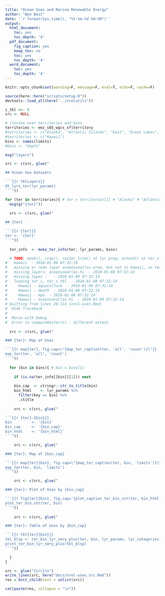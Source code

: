 ```yaml
---
title: "Ocean Uses and Marine Renewable Energy"
author: "Ben Best"
date: '`r format(Sys.time(), "%Y-%m-%d %H:%M")`'
output:
  html_document:
    toc: yes
    toc_depth: '4'
  pdf_document:
    fig_caption: yes
    keep_tex: no
    toc: yes
    toc_depth: '4'
  word_document:
    toc: yes
    toc_depth: '4'
---
```


```r
knitr::opts_chunk$set(warning=F, message=F, eval=T, echo=F, cache=F)

source(here::here("scripts/setup.R"))
devtools::load_all(here("../nrelutils"))

i_tbl <<- 0
src <- NULL

# iterate over territories and bins
territories <- eez_s05_wgcs_sf$territory
#territories <- c("Alaska", "Atlantic Islands", "East", "Great Lakes", "Gulf of Mexico", "Hawaii", "Pacific Islands", "West")
#territories <- c("Hawaii")
bins <- names(limits)
#bins <- "depth"

msg("layers")

src <- c(src, glue("

## Ocean Use Datasets

```{{r tblLayers}}
dt_lyrs_ter(lyr_params)
```"))

for (ter in territories){ # ter = territories[1] # "Alaska" # "Atlantic Islands" # territories[1]
  msg(g("{ter}"))
  
  src <- c(src, glue("

## {ter}

```{{r {ter}}}
ter <- '{ter}'
```"))
  
  ter_info  <- make_ter_info(ter, lyr_params, bins)

  # TODO: mask(), crop(), raster_trim() at lyr prep; extend() at ter_stack_r()
#   Hawaii  - 2018-01-08 07:32:14 
#   missing or redo layer oceanuseatlas.orwa, but not in Hawaii, so ter_info$layers$oceanuseatlas.orwa = NA  - 2018-01-08 07:32:14 
#   missing_layers: oceanuseatlas.hi  - 2018-01-08 07:32:14 
#   missing_types :   - 2018-01-08 07:32:14 
#   loading ter_s, ter_s_tbl  - 2018-01-08 07:32:14 
#     Hawaii - aquaculture  - 2018-01-08 07:32:14 
#     Hawaii - depth  - 2018-01-08 07:32:14 
#     Hawaii - mpa  - 2018-01-08 07:32:14 
#     Hawaii - oceanuseatlas.hi  - 2018-01-08 07:32:14 
# Quitting from lines 20-114 (nrel-uses.Rmd) 
#  Hide Traceback
#  
#  Rerun with Debug
#  Error in compareRaster(x) : different extent 
  
  src <- c(src, glue("

### {ter}: Map of Uses

```{{r map{ter}, fig.cap=\"{map_ter_caption(ter, 'all', 'count')}\"}}
map_ter(ter, 'all', 'count')
```"))
  
  for (bin in bins){ # bin = bins[1]
    
    if (is.na(ter_info[[bin]][1])) next
    
    bin_cap  <- stringr::str_to_title(bin)
    bin_html    <- lyr_params %>% 
      filter(key == bin) %>%
      .$title
    
    src <- c(src, glue("

```{{r {ter}-{bin}}}
bin         <- '{bin}'
bin_cap     <- '{bin_cap}'
bin_html    <- '{bin_html}'
```"))

    src <- c(src, glue("

### {ter}: Map of {bin_cap}

```{{r map{ter}{bin}, fig.cap=\"{map_ter_caption(ter, bin, 'limits')}\"}}
map_ter(ter, bin, 'limits')
```"))

    src <- c(src, glue("

### {ter}: Plot of Uses by {bin_cap}

```{{r fig{ter}{bin}, fig.cap='{plot_caption_ter_bin_cnt(ter, bin_html)}'}}
plot_ter_bin_cnt(ter, bin)
```"))
    
    src <- c(src, glue("

### {ter}: Table of Uses by {bin_cap}

```{{r tbl{ter}{bin}}}
tbl_blsp <- ter_bin_lyr_smry_plus(ter, bin, lyr_params, lyr_categories)
print_ter_bin_lyr_smry_plus(tbl_blsp)
```"))

  }
}

src <- glue("{src}\n")
write_lines(src, here("docs/nrel-uses_src.Rmd"))
res = knit_child(text = unlist(src))
```

```r
cat(paste(res, collapse = "\n"))
```
